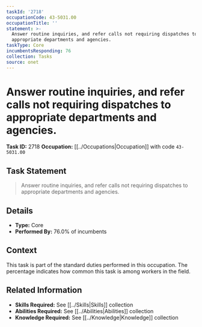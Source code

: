 ```yaml
---
taskId: '2718'
occupationCode: 43-5031.00
occupationTitle: ''
statement: >-
  Answer routine inquiries, and refer calls not requiring dispatches to
  appropriate departments and agencies.
taskType: Core
incumbentsResponding: 76
collection: Tasks
source: onet
---
```

# Answer routine inquiries, and refer calls not requiring dispatches to appropriate departments and agencies.

**Task ID:** 2718
**Occupation:** [[../Occupations|Occupation]] with code `43-5031.00`

## Task Statement

> Answer routine inquiries, and refer calls not requiring dispatches to appropriate departments and agencies.

## Details

- **Type:** Core
- **Performed By:** 76.0% of incumbents

## Context

This task is part of the standard duties performed in this occupation. The percentage indicates how common this task is among workers in the field.

## Related Information

- **Skills Required:** See [[../Skills|Skills]] collection
- **Abilities Required:** See [[../Abilities|Abilities]] collection
- **Knowledge Required:** See [[../Knowledge|Knowledge]] collection
